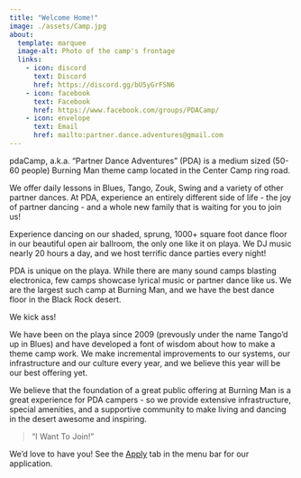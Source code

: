 ```yaml
---
title: "Welcome Home!"
image: ./assets/Camp.jpg
about:
  template: marquee
  image-alt: Photo of the camp's frontage
  links:
    - icon: discord
      text: Discord
      href: https://discord.gg/bU5yGrFSN6
    - icon: facebook
      text: Facebook
      href: https://www.facebook.com/groups/PDACamp/
    - icon: envelope
      text: Email
      href: mailto:partner.dance.adventures@gmail.com
---
```


pdaCamp, a.k.a. "Partner Dance Adventures" (PDA) is a medium sized (50-60 people) Burning Man theme camp located in the Center Camp ring road.

We offer daily lessons in Blues, Tango, Zouk, Swing and a variety of other partner dances. At PDA, experience an entirely different side of life - the joy of partner dancing - and a whole new family that is waiting for you to join us!

Experience dancing on our shaded, sprung, 1000+ square foot dance floor in our beautiful open air ballroom, the only one like it on playa. We DJ music nearly 20 hours a day, and we host terrific dance parties every night!

PDA is unique on the playa. While there are many sound camps blasting electronica, few camps showcase lyrical music or partner dance like us. We are the largest such camp at Burning Man, and we have the best dance floor in the Black Rock desert.

We kick ass!

We have been on the playa since 2009 (prevously under the name Tango'd up in Blues) and have developed a font of wisdom about how to make a theme camp work. We make incremental improvements to our systems, our infrastructure and our culture every year, and we believe this year will be our best offering yet.

We believe that the foundation of a great public offering at Burning Man is a great experience for PDA campers - so we provide extensive infrastructure, special amenities, and a supportive community to make living and dancing in the desert awesome and inspiring.

> "I Want To Join!"

We'd love to have you! See the [Apply](./apply.qmd) tab in the menu bar for our application.
